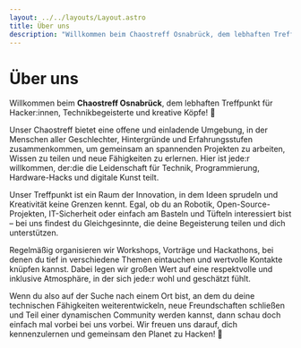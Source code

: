 ```yaml
---
layout: ../../layouts/Layout.astro
title: Über uns
description: "Willkommen beim Chaostreff Osnabrück, dem lebhaften Treffpunkt für Hacker:innen, Technikbegeisterte und kreative Köpfe!"
---
```



# Über uns

Willkommen beim **Chaostreff Osnabrück**, dem lebhaften Treffpunkt für Hacker:innen, Technikbegeisterte und kreative Köpfe! 🌟

Unser Chaostreff bietet eine offene und einladende Umgebung, in der Menschen aller Geschlechter,
Hintergründe und Erfahrungsstufen zusammenkommen, um gemeinsam an spannenden Projekten zu arbeiten, Wissen zu
teilen und neue Fähigkeiten zu erlernen. Hier ist jede:r willkommen, der:die die Leidenschaft für Technik, Programmierung,
Hardware-Hacks und digitale Kunst teilt.

Unser Treffpunkt ist ein Raum der Innovation, in dem Ideen sprudeln und Kreativität keine Grenzen kennt.
Egal, ob du an Robotik, Open-Source-Projekten, IT-Sicherheit oder einfach am Basteln und Tüfteln interessiert
bist – bei uns findest du Gleichgesinnte, die deine Begeisterung teilen und dich unterstützen.

Regelmäßig organisieren wir Workshops, Vorträge und Hackathons, bei denen du tief in verschiedene Themen
eintauchen und wertvolle Kontakte knüpfen kannst. Dabei legen wir großen Wert auf eine respektvolle und
inklusive Atmosphäre, in der sich jede:r wohl und geschätzt fühlt.

Wenn du also auf der Suche nach einem Ort bist, an dem du deine technischen Fähigkeiten weiterentwickeln,
neue Freundschaften schließen und Teil einer dynamischen Community werden kannst,
dann schau doch einfach mal vorbei bei uns vorbei. Wir freuen uns darauf,
dich kennenzulernen und gemeinsam den Planet zu Hacken! 🚀

<Events type="upcoming" />

<Events type="past" />
